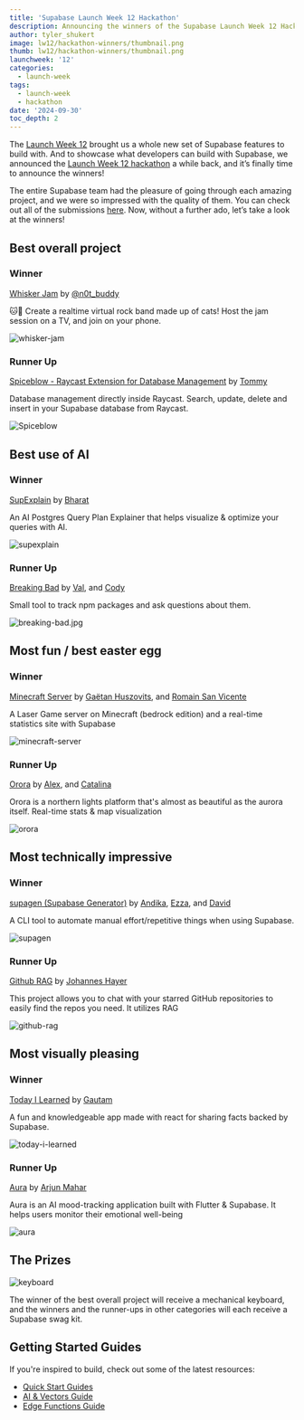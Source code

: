 ```yaml
---
title: 'Supabase Launch Week 12 Hackathon'
description: Announcing the winners of the Supabase Launch Week 12 Hackathon.
author: tyler_shukert
image: lw12/hackathon-winners/thumbnail.png
thumb: lw12/hackathon-winners/thumbnail.png
launchweek: '12'
categories:
  - launch-week
tags:
  - launch-week
  - hackathon
date: '2024-09-30'
toc_depth: 2
---
```


The [Launch Week 12](https://supabase.com/launch-week) brought us a whole new set of Supabase features to build with. And to showcase what developers can build with Supabase, we announced the [Launch Week 12 hackathon](https://supabase.com/blog/supabase-lw12-hackathon) a while back, and it’s finally time to announce the winners!

The entire Supabase team had the pleasure of going through each amazing project, and we were so impressed with the quality of them. You can check out all of the submissions [here](https://www.hackathon.dev/lw12). Now, without a further ado, let’s take a look at the winners!

## Best overall project

### Winner

[Whisker Jam](https://github.com/c-o-l-i-n/whisker-jam) by [@n0t_buddy](https://twitter.com/n0t_buddy)

🐱🎸 Create a realtime virtual rock band made up of cats! Host the jam session on a TV, and join on your phone.

![whisker-jam](/images/blog/lw12/hackathon-winners/whisker-jam.jpg)

### Runner Up

[Spiceblow - Raycast Extension for Database Management](https://github.com/raycast/extensions/pull/14559) by [Tommy](https://twitter.com/__morse)

Database management directly inside Raycast. Search, update, delete and insert in your Supabase database from Raycast.

![Spiceblow](/images/blog/lw12/hackathon-winners/Spiceblow.jpg)

## Best use of AI

### Winner

[SupExplain](https://github.com/rbkayz/supexplain) by [Bharat](https://twitter.com/rbkayz)

An AI Postgres Query Plan Explainer that helps visualize & optimize your queries with AI.

![supexplain](/images/blog/lw12/hackathon-winners/supexplain.jpg)

### Runner Up

[Breaking Bad](https://github.com/CodyVal/breaking-bad) by [Val](https://twitter.com/valentinprgnd), and [Cody](https://twitter.com/codyrathor)

Small tool to track npm packages and ask questions about them.

![breaking-bad.jpg](/images/blog/lw12/hackathon-winners/breaking-bad.jpg)

## Most fun / best easter egg

### Winner

[Minecraft Server](https://github.com/Steellgold/minecraft-lw12) by [Gaëtan Huszovits](https://twitter.com/Steellgold), and [Romain San Vicente](https://twitter.com/RomainSav_)

A Laser Game server on Minecraft (bedrock edition) and a real-time statistics site with Supabase

![minecraft-server](/images/blog/lw12/hackathon-winners/minecraft-server.jpg)

### Runner Up

[Orora](https://github.com/alex-streza/rora) by [Alex](https://twitter.com/alex_streza), and [Catalina](https://twitter.com/Catalina_Melnic)

Orora is a northern lights platform that's almost as beautiful as the aurora itself. Real-time stats & map visualization

![orora](/images/blog/lw12/hackathon-winners/orora.jpg)

## Most technically impressive

### Winner

[supagen (Supabase Generator)](https://github.com/supagen/supagen) by [Andika](https://twitter.com/andikadeveloper), [Ezza](https://twitter.com/Ralkarr), and [David](https://github.com/davidsarono)

A CLI tool to automate manual effort/repetitive things when using Supabase.

![supagen](/images/blog/lw12/hackathon-winners/supagen.jpg)

### Runner Up

[Github RAG](https://github.com/XamHans/github-rag) by [Johannes Hayer](https://twitter.com/Hayer_Hans)

This project allows you to chat with your starred GitHub repositories to easily find the repos you need. It utilizes RAG

![github-rag](/images/blog/lw12/hackathon-winners/github-rag.jpg)

## Most visually pleasing

### Winner

[Today I Learned](https://github.com/Gautamp11/today-i-learned) by [Gautam](https://twitter.com/gautam1133p1)

A fun and knowledgeable app made with react for sharing facts backed by Supabase.

![today-i-learned](/images/blog/lw12/hackathon-winners/today-i-learned.jpg)

### Runner Up

[Aura](https://github.com/Arjun544/aura) by [Arjun Mahar](https://twitter.com/Arjun_Mahar1)

Aura is an AI mood-tracking application built with Flutter & Supabase. It helps users monitor their emotional well-being

![aura](/images/blog/lw12/hackathon-winners/aura.jpg)

## The Prizes

![keyboard](/images/blog/lw12/hackathon-winners/keyboard.png)

The winner of the best overall project will receive a mechanical keyboard, and the winners and the runner-ups in other categories will each receive a Supabase swag kit.

## Getting Started Guides

If you're inspired to build, check out some of the latest resources:

- [Quick Start Guides](https://supabase.com/docs/guides/getting-started)
- [AI & Vectors Guide](https://supabase.com/docs/guides/ai)
- [Edge Functions Guide](https://supabase.com/docs/guides/functions)
